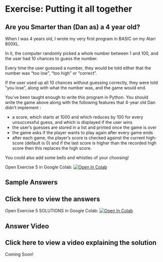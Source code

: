 # Exercise: Putting it all together

## Are you Smarter than (Dan as) a 4 year old?

When I was 4 years old, I wrote my very first program in BASIC on my Atari 800XL.

In it, the computer randomly picked a whole number between 1 and 100, and the user had 10 chances to guess the number.

Every time the user guessed a number, they would be told either that the number was “too low”, “too high” or “correct”.

If the user used up all 10 chances without guessing correctly, they were told “you lose”, along with what the number was, and the game would end.

You’ve been taught enough to write this program in Python.  You should write the game above along with the following features that 4-year old Dan didn’t implement :

- a score, which starts at 1000 and which reduces by 100 for every unsuccessful guess,
and which is displayed if the user wins
- the user’s guesses are stored in a list and printed once the game is over
- the game asks if the player wants to play again after every game ends
- after each game, the player’s score is checked against the current high-score (default is 0) and if the last score is higher than the recorded high score then this replaces the high score.

You could also add some bells and whistles of your choosing!

Open Exercise 5 in Google Colab: <a target="_blank" href="https://colab.research.google.com/gist/Bergam0t/81eec03542933c78e0fedc7ed5918e4a/hsma_6_session_1e_exercise_5.ipynb">
  <img src="https://colab.research.google.com/assets/colab-badge.svg" alt="Open In Colab"/>
</a>

## Sample Answers

:::{.callout-tip collapse="true"}
# Click here to view the answers
Open Exercise 5 SOLUTIONS in Google Colab: <a target="_blank" href="https://colab.research.google.com/gist/Bergam0t/744f9d266208d56ff1be1fcf06f35b1e/solution-smarter-than-4-year-old-dan.ipynb">
  <img src="https://colab.research.google.com/assets/colab-badge.svg" alt="Open In Colab"/>
</a>
:::

## Answer Video

:::{.callout-tip collapse="true"}
# Click here to view a video explaining the solution
Coming Soon!
:::
